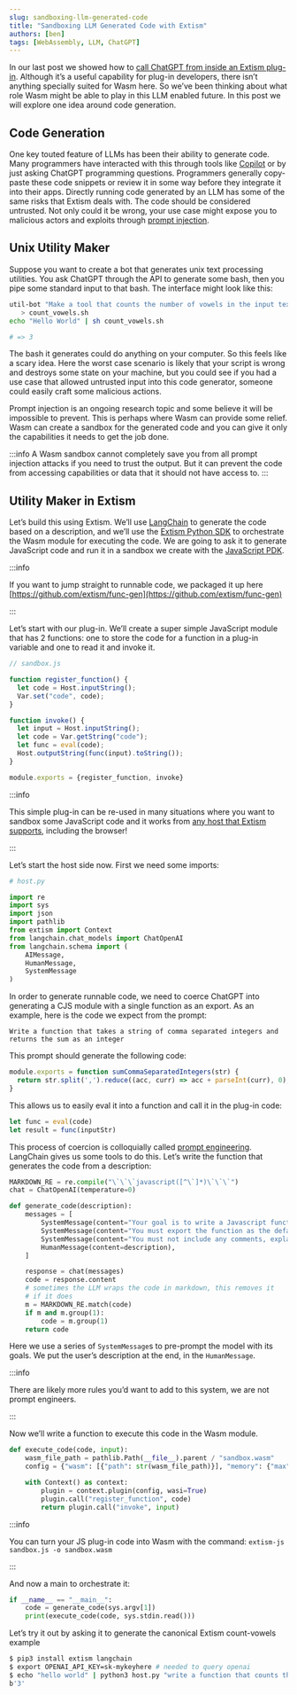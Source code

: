 ```yaml
---
slug: sandboxing-llm-generated-code
title: "Sandboxing LLM Generated Code with Extism"
authors: [ben]
tags: [WebAssembly, LLM, ChatGPT]
---
```



In our last post we showed how to [call ChatGPT from inside an Extism plug-in](https://extism.org/blog/calling-chat-gpt-from-a-plug-in). Although it’s a useful capability for plug-in developers, there isn’t anything specially suited for Wasm here. So we’ve been thinking about what role Wasm might be able to play in this LLM enabled future. In this post we will explore one idea around code generation.

## Code Generation

One key touted feature of LLMs has been their ability to generate code. Many programmers have interacted with this through tools like [Copilot](https://github.com/features/copilot) or by just asking ChatGPT programming questions. Programmers generally copy-paste these code snippets or review it in some way before they integrate it into their apps. Directly running code generated by an LLM has some of the same risks that Extism deals with. The code should be considered untrusted. Not only could it be wrong, your use case might expose you to malicious actors and exploits through [prompt injection](https://simonwillison.net/2023/Apr/14/worst-that-can-happen/).

## Unix Utility Maker

Suppose you want to create a bot that generates unix text processing utilities. You ask ChatGPT through the API to generate some bash, then you pipe some standard input to that bash. The interface might look like this:

```bash
util-bot "Make a tool that counts the number of vowels in the input text" \ 
   > count_vowels.sh
echo "Hello World" | sh count_vowels.sh

# => 3
```

The bash it generates could do anything on your computer. So this feels like a scary idea. Here the worst case scenario is likely that your script is wrong and destroys some state on your machine, but you could see if you had a use case that allowed untrusted input into this code generator, someone could easily craft some malicious actions.


Prompt injection is an ongoing research topic and some believe it will be impossible to prevent.
This is perhaps where Wasm can provide some relief. Wasm can create a sandbox for the generated code and you can give it only the capabilities it needs to get the job done.

:::info
A Wasm sandbox cannot completely save you from all prompt injection attacks if you need to trust the output. But it can prevent the code from accessing capabilities or data that it should not have access to.
:::

## Utility Maker in Extism

Let’s build this using Extism. We’ll use [LangChain](https://python.langchain.com/en/latest/index.html) to generate the code based on a description, and we’ll use the [Extism Python SDK](https://extism.org/docs/integrate-into-your-codebase/python-host-sdk) to orchestrate the Wasm module for executing the code. We are going to ask it to generate JavaScript code and run it in a sandbox we create with the [JavaScript PDK](https://extism.org/docs/write-a-plugin/js-pdk). 

:::info

If you want to jump straight to runnable code, we packaged it up here [https://github.com/extism/func-gen](https://github.com/extism/func-gen)

:::

Let’s start with our plug-in. We’ll create a super simple JavaScript module that has 2 functions: one to store the code for a function in a plug-in variable and one to read it and invoke it. 

```jsx
// sandbox.js

function register_function() {
  let code = Host.inputString();
  Var.set("code", code);
}

function invoke() {
  let input = Host.inputString();
  let code = Var.getString("code");
  let func = eval(code);
  Host.outputString(func(input).toString());
}

module.exports = {register_function, invoke}
```

:::info

This simple plug-in can be re-used in many situations where you want to sandbox some JavaScript code and it works from [any host that Extism supports](https://extism.org/docs/category/integrate-into-your-codebase), including the browser!

:::

Let’s start the host side now. First we need some imports:

```python
# host.py

import re
import sys
import json
import pathlib
from extism import Context
from langchain.chat_models import ChatOpenAI
from langchain.schema import (
    AIMessage,
    HumanMessage,
    SystemMessage
)
```

In order to generate runnable code, we need to coerce ChatGPT into generating a CJS module with a single function as an export. As an example, here is the code we expect from the prompt: 

```
Write a function that takes a string of comma separated integers and
returns the sum as an integer
```

This prompt should generate the following code:

```jsx
module.exports = function sumCommaSeparatedIntegers(str) {
  return str.split(',').reduce((acc, curr) => acc + parseInt(curr), 0);
}
```

This allows us to easily eval it into a function and call it in the plug-in code:

```jsx
let func = eval(code)
let result = func(inputStr)
```

This process of coercion is colloquially called [prompt engineering](https://en.wikipedia.org/wiki/Prompt_engineering). LangChain gives us some tools to do this. Let’s write the function that generates the code from a description:

```python
MARKDOWN_RE = re.compile("\`\`\`javascript([^\`]*)\`\`\`")
chat = ChatOpenAI(temperature=0)

def generate_code(description):
    messages = [
        SystemMessage(content="Your goal is to write a Javascript function."),
        SystemMessage(content="You must export the function as the default export, using the CommonJS module syntax"),
        SystemMessage(content="You must not include any comments, explanations, or markdown. The response should be JavaScript only."),
        HumanMessage(content=description),
    ]

    response = chat(messages)
    code = response.content
    # sometimes the LLM wraps the code in markdown, this removes it
    # if it does
    m = MARKDOWN_RE.match(code)
    if m and m.group(1):
        code = m.group(1)
    return code
```

Here we use a series of `SystemMessage`s to pre-prompt the model with its goals. We put the user’s description at the end, in the `HumanMessage`.

:::info

There are likely more rules you’d want to add to this system, we are not prompt engineers.

:::

Now we’ll write a function to execute this code in the Wasm module. 

```python
def execute_code(code, input):
    wasm_file_path = pathlib.Path(__file__).parent / "sandbox.wasm"
    config = {"wasm": [{"path": str(wasm_file_path)}], "memory": {"max": 5}}

    with Context() as context:
        plugin = context.plugin(config, wasi=True)
        plugin.call("register_function", code)
        return plugin.call("invoke", input)
```

:::info

You can turn your JS plug-in code into Wasm with the command:
  `extism-js sandbox.js -o sandbox.wasm`

:::

And now a main to orchestrate it:

```python
if __name__ == "__main__":
    code = generate_code(sys.argv[1])
    print(execute_code(code, sys.stdin.read()))
```

Let’s try it out by asking it to generate the canonical Extism count-vowels example

```bash
$ pip3 install extism langchain
$ export OPENAI_API_KEY=sk-mykeyhere # needed to query openai
$ echo "hello world" | python3 host.py "write a function that counts the number of vowels in a string"
b'3'
```
